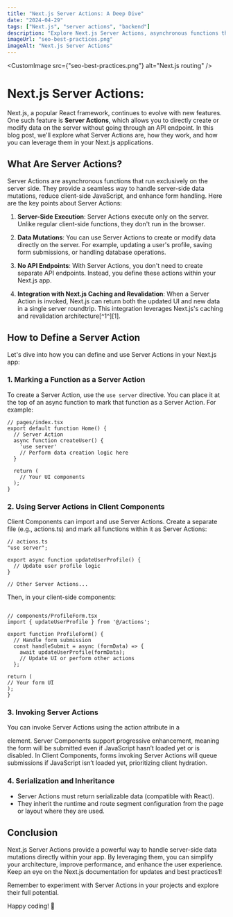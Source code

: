 ```yaml
---
title: "Next.js Server Actions: A Deep Dive"
date: "2024-04-29"
tags: ["Next.js", "server actions", "backend"]
description: "Explore Next.js Server Actions, asynchronous functions that run exclusively on the server, allowing direct data mutations without API endpoints."
imageUrl: "seo-best-practices.png"
imageAlt: "Next.js Server Actions"
---
```


<CustomImage src={"seo-best-practices.png"} alt="Next.js routing" />

# Next.js Server Actions:

Next.js, a popular React framework, continues to evolve with new features. One such feature is **Server Actions**, which allows you to directly create or modify data on the server without going through an API endpoint. In this blog post, we'll explore what Server Actions are, how they work, and how you can leverage them in your Next.js applications.

## What Are Server Actions?

Server Actions are asynchronous functions that run exclusively on the server side. They provide a seamless way to handle server-side data mutations, reduce client-side JavaScript, and enhance form handling. Here are the key points about Server Actions:

1. **Server-Side Execution**: Server Actions execute only on the server. Unlike regular client-side functions, they don't run in the browser.

2. **Data Mutations**: You can use Server Actions to create or modify data directly on the server. For example, updating a user's profile, saving form submissions, or handling database operations.

3. **No API Endpoints**: With Server Actions, you don't need to create separate API endpoints. Instead, you define these actions within your Next.js app.

4. **Integration with Next.js Caching and Revalidation**: When a Server Action is invoked, Next.js can return both the updated UI and new data in a single server roundtrip. This integration leverages Next.js's caching and revalidation architecture[^1^][1].

## How to Define a Server Action

Let's dive into how you can define and use Server Actions in your Next.js app:

### 1. Marking a Function as a Server Action

To create a Server Action, use the `use server` directive. You can place it at the top of an async function to mark that function as a Server Action. For example:

```tsx
// pages/index.tsx
export default function Home() {
  // Server Action
  async function createUser() {
    'use server'
    // Perform data creation logic here
  }

  return (
    // Your UI components
  );
}
```

### 2. Using Server Actions in Client Components

Client Components can import and use Server Actions. Create a separate file (e.g., actions.ts) and mark all functions within it as Server Actions:

```tsx
// actions.ts
"use server";

export async function updateUserProfile() {
  // Update user profile logic
}

// Other Server Actions...
```

Then, in your client-side components:

```tsx

// components/ProfileForm.tsx
import { updateUserProfile } from '@/actions';

export function ProfileForm() {
  // Handle form submission
  const handleSubmit = async (formData) => {
    await updateUserProfile(formData);
    // Update UI or perform other actions
  };

return (
// Your form UI
);
}
```

### 3. Invoking Server Actions

You can invoke Server Actions using the action attribute in a <form/> element. Server Components support progressive enhancement, meaning the form will be submitted even if JavaScript hasn’t loaded yet or is disabled. In Client Components, forms invoking Server Actions will queue submissions if JavaScript isn’t loaded yet, prioritizing client hydration.

### 4. Serialization and Inheritance

- Server Actions must return serializable data (compatible with React).
- They inherit the runtime and route segment configuration from the page or layout where they are used.

## Conclusion

Next.js Server Actions provide a powerful way to handle server-side data mutations directly within your app. By leveraging them, you can simplify your architecture, improve performance, and enhance the user experience. Keep an eye on the Next.js documentation for updates and best practices1!

Remember to experiment with Server Actions in your projects and explore their full potential.

Happy coding! 🚀
